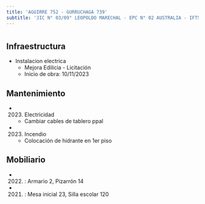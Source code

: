 ```yaml
---
title: 'AGUIRRE 752 - GURRUCHAGA 739'
subtitle: 'JIC N° 03/09° LEOPOLDO MARECHAL - EPC N° 02 AUSTRALIA - IFTS N° 20'
---
```


#
## Infraestructura

* Instalacion electrica 
    + Mejora Edilicia - Licitación 
    + Inicio de obra: 10/11/2023 






## Mantenimiento

*  (2023) Electricidad 
    + Cambiar cables de tablero ppal

*  (2023) Incendio 
    + Colocación de hidrante en 1er piso





## Mobiliario

*  (2022) : Armario 2, Pizarrón 14 

*  (2021) : Mesa inicial 23, Silla escolar 120 



